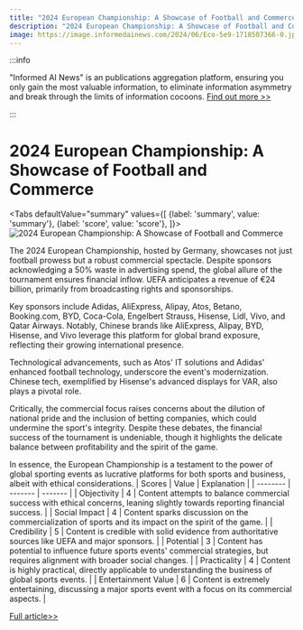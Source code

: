 ```yaml
---
title: "2024 European Championship: A Showcase of Football and Commerce"
description: "2024 European Championship: A Showcase of Football and Commerce"
image: https://image.informedainews.com/2024/06/Eco-5e9-1718507366-0.jpg
---
```



:::info

"Informed AI News" is an publications aggregation platform, ensuring you only gain the most valuable information, to eliminate information asymmetry and break through the limits of information cocoons.  [Find out more >>](/)

:::

# 2024 European Championship: A Showcase of Football and Commerce


<Tabs
	defaultValue="summary"
	values={[
	{label: 'summary', value: 'summary'},
	{label: 'score', value: 'score'},
]}>
<TabItem value="summary">
<img
  src="https://image.informedainews.com/2024/06/Eco-5e9-1718507366-0.jpg"
  alt="2024 European Championship: A Showcase of Football and Commerce"
/>



The 2024 European Championship, hosted by Germany, showcases not just football prowess but a robust commercial spectacle. Despite sponsors acknowledging a 50% waste in advertising spend, the global allure of the tournament ensures financial inflow. UEFA anticipates a revenue of €24 billion, primarily from broadcasting rights and sponsorships.

Key sponsors include Adidas, AliExpress, Alipay, Atos, Betano, Booking.com, BYD, Coca-Cola, Engelbert Strauss, Hisense, Lidl, Vivo, and Qatar Airways. Notably, Chinese brands like AliExpress, Alipay, BYD, Hisense, and Vivo leverage this platform for global brand exposure, reflecting their growing international presence.

Technological advancements, such as Atos' IT solutions and Adidas' enhanced football technology, underscore the event's modernization. Chinese tech, exemplified by Hisense's advanced displays for VAR, also plays a pivotal role.

Critically, the commercial focus raises concerns about the dilution of national pride and the inclusion of betting companies, which could undermine the sport's integrity. Despite these debates, the financial success of the tournament is undeniable, though it highlights the delicate balance between profitability and the spirit of the game.

In essence, the European Championship is a testament to the power of global sporting events as lucrative platforms for both sports and business, albeit with ethical considerations.
</TabItem>
<TabItem value="score">
	| Scores     | Value   | Explanation |
	| -------- | ------- | ------- |
	| Objectivity  | 4    | Content attempts to balance commercial success with ethical concerns, leaning slightly towards reporting financial success.    |
	| Social Impact | 4     | Content sparks discussion on the commercialization of sports and its impact on the spirit of the game.    |
	| Credibility    | 5    | Content is credible with solid evidence from authoritative sources like UEFA and major sponsors.    |
	| Potential    | 3    | Content has potential to influence future sports events' commercial strategies, but requires alignment with broader social changes.    |
	| Practicality    | 4    | Content is highly practical, directly applicable to understanding the business of global sports events.    |
	| Entertainment Value    | 6    | Content is extremely entertaining, discussing a major sports event with a focus on its commercial aspects.    |
</TabItem>
</Tabs>

[Full article>>](https://www.36kr.com/p/2820284957460996)
